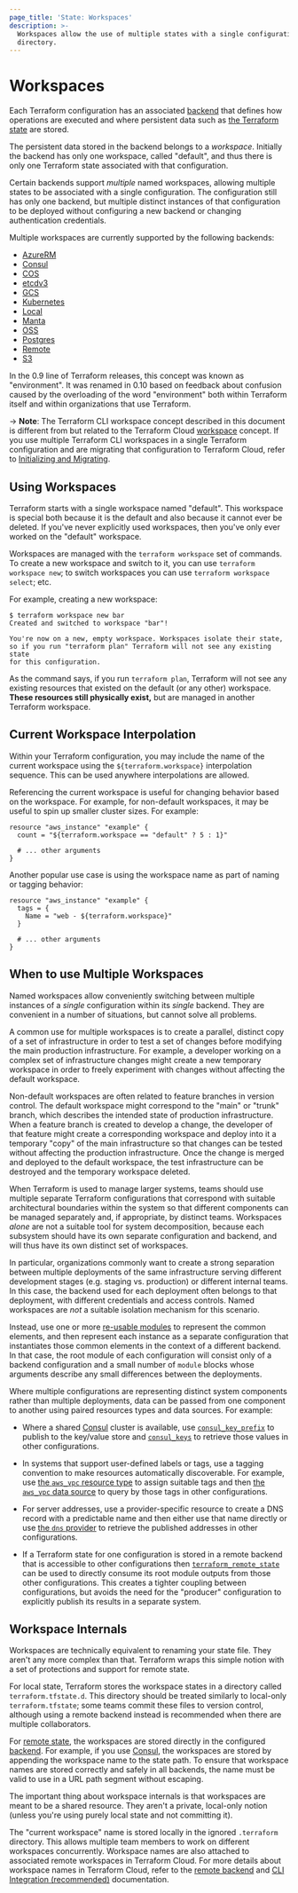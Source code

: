 ```yaml
---
page_title: 'State: Workspaces'
description: >-
  Workspaces allow the use of multiple states with a single configuration
  directory.
---
```


# Workspaces

Each Terraform configuration has an associated [backend](/language/settings/backends)
that defines how operations are executed and where persistent data such as
[the Terraform state](/language/state/purpose) are
stored.

The persistent data stored in the backend belongs to a _workspace_. Initially
the backend has only one workspace, called "default", and thus there is only
one Terraform state associated with that configuration.

Certain backends support _multiple_ named workspaces, allowing multiple states
to be associated with a single configuration. The configuration still
has only one backend, but multiple distinct instances of that configuration
to be deployed without configuring a new backend or changing authentication
credentials.

Multiple workspaces are currently supported by the following backends:

* [AzureRM](/language/settings/backends/azurerm)
* [Consul](/language/settings/backends/consul)
* [COS](/language/settings/backends/cos)
* [etcdv3](/language/settings/backends/etcdv3)
* [GCS](/language/settings/backends/gcs)
* [Kubernetes](/language/settings/backends/kubernetes)
* [Local](/language/settings/backends/local)
* [Manta](/language/settings/backends/manta)
* [OSS](/language/settings/backends/oss)
* [Postgres](/language/settings/backends/pg)
* [Remote](/language/settings/backends/remote)
* [S3](/language/settings/backends/s3)

In the 0.9 line of Terraform releases, this concept was known as "environment".
It was renamed in 0.10 based on feedback about confusion caused by the
overloading of the word "environment" both within Terraform itself and within
organizations that use Terraform.

-> **Note**: The Terraform CLI workspace concept described in this document is
different from but related to the Terraform Cloud
[workspace](/cloud-docs/workspaces) concept.
If you use multiple Terraform CLI workspaces in a single Terraform configuration
and are migrating that configuration to Terraform Cloud, refer to [Initializing and Migrating](/cli/cloud/migrating).

## Using Workspaces

Terraform starts with a single workspace named "default". This
workspace is special both because it is the default and also because
it cannot ever be deleted. If you've never explicitly used workspaces, then
you've only ever worked on the "default" workspace.

Workspaces are managed with the `terraform workspace` set of commands. To
create a new workspace and switch to it, you can use `terraform workspace new`;
to switch workspaces you can use `terraform workspace select`; etc.

For example, creating a new workspace:

```text
$ terraform workspace new bar
Created and switched to workspace "bar"!

You're now on a new, empty workspace. Workspaces isolate their state,
so if you run "terraform plan" Terraform will not see any existing state
for this configuration.
```

As the command says, if you run `terraform plan`, Terraform will not see
any existing resources that existed on the default (or any other) workspace.
**These resources still physically exist,** but are managed in another
Terraform workspace.

## Current Workspace Interpolation

Within your Terraform configuration, you may include the name of the current
workspace using the `${terraform.workspace}` interpolation sequence. This can
be used anywhere interpolations are allowed.

Referencing the current workspace is useful for changing behavior based
on the workspace. For example, for non-default workspaces, it may be useful
to spin up smaller cluster sizes. For example:

```hcl
resource "aws_instance" "example" {
  count = "${terraform.workspace == "default" ? 5 : 1}"

  # ... other arguments
}
```

Another popular use case is using the workspace name as part of naming or
tagging behavior:

```hcl
resource "aws_instance" "example" {
  tags = {
    Name = "web - ${terraform.workspace}"
  }

  # ... other arguments
}
```

## When to use Multiple Workspaces

Named workspaces allow conveniently switching between multiple instances of
a _single_ configuration within its _single_ backend. They are convenient in
a number of situations, but cannot solve all problems.

A common use for multiple workspaces is to create a parallel, distinct copy of
a set of infrastructure in order to test a set of changes before modifying the
main production infrastructure. For example, a developer working on a complex
set of infrastructure changes might create a new temporary workspace in order
to freely experiment with changes without affecting the default workspace.

Non-default workspaces are often related to feature branches in version control.
The default workspace might correspond to the "main" or "trunk" branch,
which describes the intended state of production infrastructure. When a
feature branch is created to develop a change, the developer of that feature
might create a corresponding workspace and deploy into it a temporary "copy"
of the main infrastructure so that changes can be tested without affecting
the production infrastructure. Once the change is merged and deployed to the
default workspace, the test infrastructure can be destroyed and the temporary
workspace deleted.

When Terraform is used to manage larger systems, teams should use multiple
separate Terraform configurations that correspond with suitable architectural
boundaries within the system so that different components can be managed
separately and, if appropriate, by distinct teams. Workspaces _alone_
are not a suitable tool for system decomposition, because each subsystem should
have its own separate configuration and backend, and will thus have its own
distinct set of workspaces.

In particular, organizations commonly want to create a strong separation
between multiple deployments of the same infrastructure serving different
development stages (e.g. staging vs. production) or different internal teams.
In this case, the backend used for each deployment often belongs to that
deployment, with different credentials and access controls. Named workspaces
are _not_ a suitable isolation mechanism for this scenario.

Instead, use one or more [re-usable modules](/language/modules/develop) to
represent the common elements, and then represent each instance as a separate
configuration that instantiates those common elements in the context of a
different backend. In that case, the root module of each configuration will
consist only of a backend configuration and a small number of `module` blocks
whose arguments describe any small differences between the deployments.

Where multiple configurations are representing distinct system components
rather than multiple deployments, data can be passed from one component to
another using paired resources types and data sources. For example:

* Where a shared [Consul](https://www.consul.io/) cluster is available, use
  [`consul_key_prefix`](https://registry.terraform.io/providers/hashicorp/consul/latest/docs/resources/key_prefix) to
  publish to the key/value store and [`consul_keys`](https://registry.terraform.io/providers/hashicorp/consul/latest/docs/data-sources/keys)
  to retrieve those values in other configurations.

* In systems that support user-defined labels or tags, use a tagging convention
  to make resources automatically discoverable. For example, use
  [the `aws_vpc` resource type](https://registry.terraform.io/providers/hashicorp/aws/latest/docs/resources/vpc)
  to assign suitable tags and then
  [the `aws_vpc` data source](https://registry.terraform.io/providers/hashicorp/aws/latest/docs/data-sources/vpc)
  to query by those tags in other configurations.

* For server addresses, use a provider-specific resource to create a DNS
  record with a predictable name and then either use that name directly or
  use [the `dns` provider](https://registry.terraform.io/providers/hashicorp/dns/latest/docs) to retrieve
  the published addresses in other configurations.

* If a Terraform state for one configuration is stored in a remote backend
  that is accessible to other configurations then
  [`terraform_remote_state`](/language/state/remote-state-data)
  can be used to directly consume its root module outputs from those other
  configurations. This creates a tighter coupling between configurations,
  but avoids the need for the "producer" configuration to explicitly
  publish its results in a separate system.

## Workspace Internals

Workspaces are technically equivalent to renaming your state file. They
aren't any more complex than that. Terraform wraps this simple notion with
a set of protections and support for remote state.

For local state, Terraform stores the workspace states in a directory called
`terraform.tfstate.d`. This directory should be treated similarly to
local-only `terraform.tfstate`; some teams commit these files to version
control, although using a remote backend instead is recommended when there are
multiple collaborators.

For [remote state](/language/state/remote), the workspaces are stored
directly in the configured [backend](/language/settings/backends). For example, if you
use [Consul](/language/settings/backends/consul), the workspaces are stored
by appending the workspace name to the state path. To ensure that
workspace names are stored correctly and safely in all backends, the name
must be valid to use in a URL path segment without escaping.

The important thing about workspace internals is that workspaces are
meant to be a shared resource. They aren't a private, local-only notion
(unless you're using purely local state and not committing it).

The "current workspace" name is stored locally in the ignored
`.terraform` directory. This allows multiple team members to work on
different workspaces concurrently. Workspace names are also attached to associated remote workspaces in Terraform Cloud. For more details about workspace names in Terraform Cloud, refer to the [remote backend](/language/settings/backends/remote#workspaces) and [CLI Integration (recommended)](/cli/cloud/settings#arguments) documentation.
